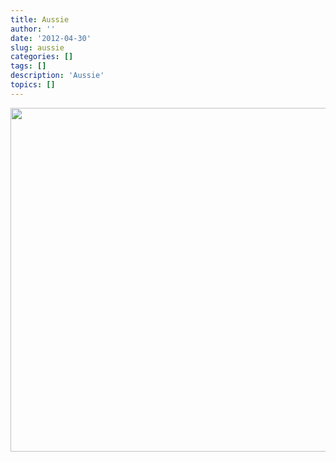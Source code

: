 ```yaml
---
title: Aussie
author: ''
date: '2012-04-30'
slug: aussie
categories: []
tags: []
description: 'Aussie'
topics: []
---
```


![](/post/aussie/home_pic.jpg){width=700px height=550px}